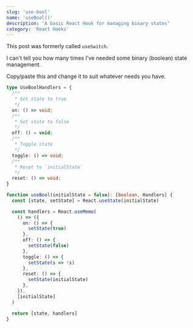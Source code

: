 ```yaml
---
slug: 'use-bool'
name: 'useBool()'
description: 'A basic React Hook for managing binary states'
category: 'React Hooks'
---
```


This post was formerly called `useSwitch`.

I can't tell you how many times I've needed some binary (boolean) state management.

Copy/paste this and change it to suit whatever needs you have.

```typescript
type UseBoolHandlers = {
  /**
   * Set state to true
   */
  on: () => void;
  /**
   * Set state to false
   */
  off: () = void;
  /**
   * Toggle state
   */
  toggle: () => void;
  /**
   * Reset to `initialState`
   */
  reset: () => void;
}

function useBool(initialState = false): [boolean, Handlers] {
  const [state, setState] = React.useState(initialState)

  const handlers = React.useMemo(
    () => ({
      on: () => {
        setState(true)
      },
      off: () => {
        setState(false)
      },
      toggle: () => {
        setState(s => !s)
      },
      reset: () => {
        setState(initialState)
      },
    }),
    [initialState]
  )

  return [state, handlers]
}
```
